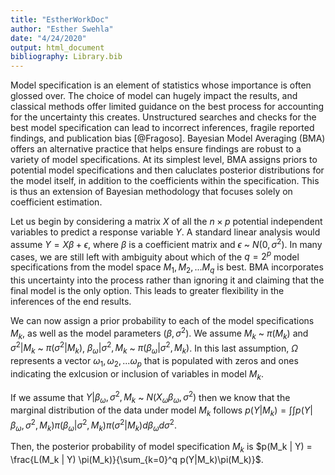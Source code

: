 ```yaml
---
title: "EstherWorkDoc"
author: "Esther Swehla"
date: "4/24/2020"
output: html_document
bibliography: Library.bib
---
```


Model specification is an element of statistics whose importance is often glossed over. The choice of model can hugely impact the results, and classical methods offer limited guidance on the best process for accounting for the uncertainty this creates. Unstructured searches and checks for the best model specification can lead to incorrect inferences, fragile reported findings, and publication bias [@Fragoso]. Bayesian Model Averaging (BMA) offers an alternative practice that helps ensure findings are robust to a variety of model specifications. At its simplest level, BMA assigns priors to potential model specifications and then caluclates posterior distributions for the model itself, in addition to the coefficients within the specification. This is thus an extension of Bayesian methodology that focuses solely on coefficient estimation. 

Let us begin by considering a matrix $X$ of all the $n \times p$ potential independent variables to predict a response variable $Y$. A standard linear analysis would assume $Y = X \beta + \epsilon$, where $\beta$ is a coefficient matrix and $\epsilon$ ~ $N(0, \sigma^2)$. In many cases, we are still left with ambiguity about which of the $q=2^p$ model specifications from the model space ${M_1, M_2, ... M_q}$ is best. BMA incorporates this uncertainty into the process rather than ignoring it and claiming that the final model is the only option. This leads to greater flexibility in the inferences of the end results. 

We can now assign a prior probability to each of the model specifications $M_k$, as well as the model parameters ($\beta, \sigma^2$). We assume $M_k$ ~ $\pi(M_k)$ and $\sigma^2 | M_k$ ~ $\pi(\sigma^2|M_k)$, $\beta_{\omega} |\sigma^2, M_k$ ~ $\pi(\beta_{\omega} |\sigma^2, M_k )$. In this last assumption, $\Omega$ represents a vector ${\omega_1, \omega_2, ... \omega_p}$ that is populated with zeros and ones indicating the exlcusion or inclusion of variables in model $M_k$. 

If we assume that $Y|\beta_{\omega}, \sigma^2, M_k$ ~ $N(X_{\omega}\beta_{\omega}, \sigma^2)$ then we know that the marginal distribution of the data under model $M_k$ follows $p(Y|M_k) = \int \int p(Y|\beta_{\omega}, \sigma^2, M_k) \pi(\beta_{\omega}|\sigma^2, M_k) \pi(\sigma^2|M_k) d\beta_{\omega} d\sigma^2$. 

Then, the posterior probability of model specification $M_k$  is $p(M_k | Y) = \frac{L(M_k | Y) \pi(M_k)}{\sum_{k=0}^q p(Y|M_k)\pi(M_k)}$. 